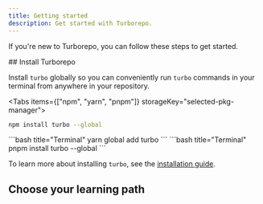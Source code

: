 ```yaml
---
title: Getting started
description: Get started with Turborepo.
---
```



If you're new to Turborepo, you can follow these steps to get started.

<Steps>
<Step>
## Install Turborepo

Install `turbo` globally so you can conveniently run `turbo` commands in your terminal from anywhere in your repository.

<Tabs items={["npm", "yarn", "pnpm"]} storageKey="selected-pkg-manager">
  <Tab value="npm">
  ```bash title="Terminal"
  npm install turbo --global
  ```

  </Tab>
  <Tab value="yarn">
  ```bash title="Terminal"
  yarn global add turbo
  ```

  </Tab>
  <Tab value="pnpm">
  ```bash title="Terminal"
  pnpm install turbo --global
  ```

  </Tab>
</Tabs>

To learn more about installing `turbo`, see the [installation guide](/repo/docs/getting-started/installation).

</Step>
<Step>

## Choose your learning path

<Cards>
  <Card
    href="/repo/docs/getting-started/installation"
    title="Use create-turbo"
    description="Start with a template"
  />
  <Card
    href="/repo/docs/getting-started/installation#start-with-an-example"
    title="Use an example"
    description="Start with a framework-specific example"
  />
  <Card
    href="/repo/docs/crafting-your-repository"
    title="Follow the in-depth guides"
    description="From zero to monorepo"
  />
  <Card
    href="/repo/docs/getting-started/add-to-existing-repository"
    title="Add to an existing repository"
    description="Make your current repo fast"
  />
</Cards>
</Step>
</Steps>
